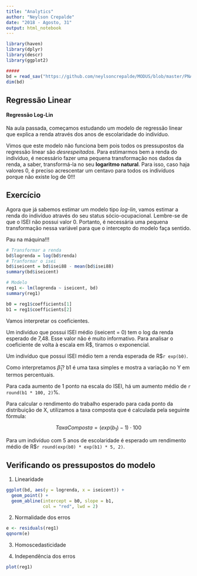 ---
title: "Analytics"
author: "Neylson Crepalde"
date: "2018 - Agosto, 31"
output: html_notebook
---
```{r setup}
library(haven)
library(dplyr)
library(descr)
library(ggplot2)

#####
bd = read_sav("https://github.com/neylsoncrepalde/MODUS/blob/master/PNAD2014_30a50_novo4.sav?raw=true")
dim(bd)
```

## Regressão Linear

#### Regressão Log-Lin

Na aula passada, começamos estudando um modelo de regressão linear que explica a renda através dos anos de escolaridade do indivíduo.

Vimos que este modelo não funciona bem pois todos os pressupostos da regressão linear são *desrespeitados*. Para estimarmos bem a renda do indivíduo, é necessário fazer uma pequena transformação nos dados da renda, a saber, transformá-la no seu **logaritmo natural**. Para isso, caso haja valores 0, é preciso acrescentar um centavo para todos os indivíduos porque não existe log de 0!!!

## Exercício

Agora que já sabemos estimar um modelo tipo *log-lin*, vamos estimar a renda do indivíduo através do seu status sócio-ocupacional. Lembre-se de que o ISEI não possui valor 0. Portanto, é necessária uma pequena transformação nessa variável para que o intercepto do modelo faça sentido.

Pau na máquina!!!

```{r reg1}
# Transformar a renda
bd$logrenda = log(bd$renda)
# Tranformar o isei
bd$iseicent = bd$isei88 - mean(bd$isei88)
summary(bd$iseicent)

# Modelo
reg1 <- lm(logrenda ~ iseicent, bd)
summary(reg1)

b0 = reg1$coefficients[1]
b1 = reg1$coefficients[2]
```

Vamos interpretar os coeficientes.

Um indivíduo que possui ISEI médio (iseicent = 0) tem o log da renda esperado de 7,48. Esse valor não é muito informativo. Para analisar o coeficiente de volta à escala em R$, tiramos o exponencial.

Um indivíduo que possui ISEI médio tem a renda esperada de R$`r exp(b0)`. 

Como interpretamos $\hat{\beta}_1$? b1 é uma taxa simples e mostra a variação no Y em termos percentuais.

Para cada aumento de 1 ponto na escala do ISEI, há um aumento médio de `r round(b1 * 100, 2)`%.

Para calcular o rendimento do trabalho esperado para cada ponto da distribuição de X, utilizamos a taxa composta que é calculada pela seguinte fórmula:

$$TaxaComposta = (exp(b_1) - 1) \cdot 100  $$

Para um indivíduo com 5 anos de escolaridade é esperado um rendimento médio de R$`r round(exp(b0) * exp(b1) * 5, 2)`.

## Verificando os pressupostos do modelo

1) Linearidade
```{r linearidade}
ggplot(bd, aes(y = logrenda, x = iseicent)) +
  geom_point() +
  geom_abline(intercept = b0, slope = b1,
              col = "red", lwd = 2)
```


2) Normalidade dos erros
```{r normalidade}
e <- residuals(reg1)
qqnorm(e)
```


3) Homoscedasticidade

4) Independência dos erros
```{r homoind}
plot(reg1)
```


